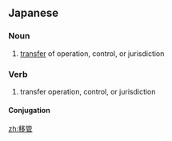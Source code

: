 ==Japanese==
{{ja-kanjitab|い|かん|yomi=on}}

===Noun===
{{ja-noun|いかん}}

# [[transfer]] of operation, control, or jurisdiction

===Verb===
{{ja-verb-suru|tr=trans|いかん}}

# transfer operation, control, or jurisdiction

====Conjugation====
{{ja-suru|いかん}}

[[zh:移管]]